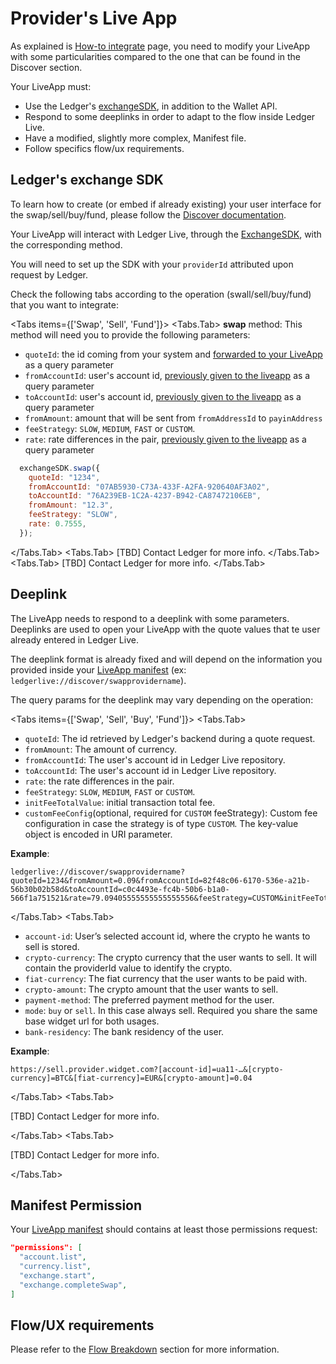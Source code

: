 
# Provider's Live App

As explained is [How-to integrate](../integration) page, you need to modify your LiveApp with some particularities compared to the one that can be found in the Discover section.

Your LiveApp must: 
  - Use the Ledger's [exchangeSDK](https://github.com/LedgerHQ/exchange-sdk), in addition to the Wallet API. 
  - Respond to some deeplinks in order to adapt to the flow inside Ledger Live.
  - Have a modified, slightly more complex, Manifest file. 
  - Follow specifics flow/ux requirements.


## Ledger's exchange SDK

To learn how to create (or embed if already existing) your user interface for the swap/sell/buy/fund, please follow the [Discover documentation](../../../discover).

Your LiveApp will interact with Ledger Live, through the [ExchangeSDK](https://github.com/LedgerHQ/exchange-sdk), with the corresponding method.

You will need to set up the SDK with your `providerId` attributed upon request by Ledger.

Check the following tabs according to the operation (swall/sell/buy/fund) that you want to integrate:

<Tabs items={['Swap', 'Sell', 'Fund']}>
  <Tabs.Tab>
  **swap** method: This method will need you to provide the following parameters:

* `quoteId`: the id coming from your system and [forwarded to your LiveApp](./providers-liveapp) as a query parameter
* `fromAccountId`: user's account id, [previously given to the liveapp](./providers-liveapp) as a query parameter
* `toAccountId`: user's account id, [previously given to the liveapp](./providers-liveapp) as a query parameter
* `fromAmount`: amount that will be sent from `fromAddressId` to `payinAddress`
* `feeStrategy`: `SLOW`, `MEDIUM`, `FAST` or `CUSTOM`.
* `rate`: rate differences in the pair, [previously given to the liveapp](./providers-liveapp) as a query parameter

```js copy
  exchangeSDK.swap({
    quoteId: "1234",
    fromAccountId: "07AB5930-C73A-433F-A2FA-920640AF3A02",
    toAccountId: "76A239EB-1C2A-4237-B942-CA87472106EB",
    fromAmount: "12.3",
    feeStrategy: "SLOW",
    rate: 0.7555,    
  });
```
  </Tabs.Tab>
  <Tabs.Tab> 
  [TBD] Contact Ledger for more info.
  </Tabs.Tab>
  <Tabs.Tab>
  [TBD] Contact Ledger for more info. 
  </Tabs.Tab>
</Tabs>

## Deeplink

The LiveApp needs to respond to a deeplink with some parameters. Deeplinks are used to open your LiveApp with the quote values that te user already entered in Ledger Live.

The deeplink format is already fixed and will depend on the information you provided inside your [LiveApp manifest](../../../../APIs/wallet-api/appendix/manifest) (ex: `ledgerlive://discover/swapprovidername`).

The query params for the deeplink may vary depending on the operation:

<Tabs items={['Swap', 'Sell', 'Buy', 'Fund']}>
  <Tabs.Tab>

  * `quoteId`: The id retrieved by Ledger's backend during a quote request.
  * `fromAmount`: The amount of currency.
  * `fromAccountId`: The user's account id in Ledger Live repository.
  * `toAccountId`: The user's account id in Ledger Live repository.
  * `rate`: the rate differences in the pair.
  * `feeStrategy`: `SLOW`, `MEDIUM`, `FAST` or `CUSTOM`.
  * `initFeeTotalValue`: initial transaction total fee.
  * `customFeeConfig`(optional, required for `CUSTOM` feeStrategy): Custom fee configuration in case the strategy is of type `CUSTOM`. The key-value object is encoded in URI parameter.

__Example__:
```
ledgerlive://discover/swapprovidername?quoteId=1234&fromAmount=0.09&fromAccountId=82f48c06-6170-536e-a21b-56b30b02b58d&toAccountId=c0c4493e-fc4b-50b6-b1a0-566f1a751521&rate=79.09405555555555555556&feeStrategy=CUSTOM&initFeeTotalValue=878198522989412&customFeeConfig=%7B%22maxFeePerGas%22%3A%2212000000000%22%2C%22maxPriorityFeePerGas%22%3A%221000000000%22%2C%22userGasLimit%22%3Anull%2C%22gasLimit%22%3A%2221000%22%7D
```

  </Tabs.Tab>
  <Tabs.Tab> 

  * `account-id`: User’s selected account id, where the crypto he wants to sell is stored.
  * `crypto-currency`: The crypto currency that the user wants to sell. It will contain the providerId value to identify the crypto.
  * `fiat-currency`: The fiat currency that the user wants to be paid with.
  * `crypto-amount`: The crypto amount that the user wants to sell.
  * `payment-method`: The preferred payment method for the user.
  * `mode`: `buy` or `sell`. In this case always sell. Required you share the same base widget url for both usages.
  * `bank-residency`: The bank residency of the user.

__Example__:
```
https://sell.provider.widget.com?[account-id]=ua11-…&[crypto-currency]=BTC&[fiat-currency]=EUR&[crypto-amount]=0.04
```

  </Tabs.Tab>
  <Tabs.Tab>

  [TBD] Contact Ledger for more info. 

  </Tabs.Tab>
  <Tabs.Tab>

  [TBD] Contact Ledger for more info. 

  </Tabs.Tab>
</Tabs>


## Manifest Permission
Your [LiveApp manifest](../../../../APIs/wallet-api/appendix/manifest) should contains at least those permissions request:
```json
"permissions": [
  "account.list",
  "currency.list",
  "exchange.start",
  "exchange.completeSwap",
]
```

## Flow/UX requirements

Please refer to the [Flow Breakdown](../flow/flow-breakdown) section for more information. 
